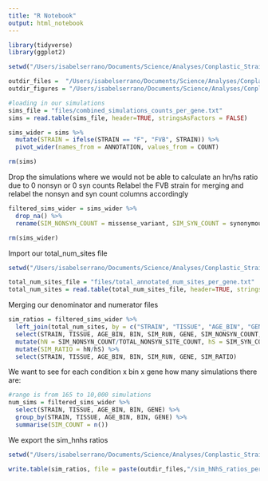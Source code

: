 ```yaml
---
title: "R Notebook"
output: html_notebook
---
```



```r
library(tidyverse)
library(ggplot2)
```

```r
setwd("/Users/isabelserrano/Documents/Science/Analyses/Conplastic_Strains/files_and_analyses/genomewide_selection_scan/hnhs_per_freq_bin/")

outdir_files =  "/Users/isabelserrano/Documents/Science/Analyses/Conplastic_Strains/files_and_analyses/genomewide_selection_scan/hnhs_per_freq_bin/files/"
outdir_figures = "/Users/isabelserrano/Documents/Science/Analyses/Conplastic_Strains/files_and_analyses/genomewide_selection_scan/hnhs_per_freq_bin/figures"

#loading in our simulations 
sims_file = "files/combined_simulations_counts_per_gene.txt"
sims = read.table(sims_file, header=TRUE, stringsAsFactors = FALSE)
```

```r
sims_wider = sims %>%
  mutate(STRAIN = ifelse(STRAIN == "F", "FVB", STRAIN)) %>%
  pivot_wider(names_from = ANNOTATION, values_from = COUNT)

```

```r
rm(sims)
```

Drop the simulations where we would not be able to calculate an hn/hs ratio due to 0 nonsyn or 0 syn counts
Relabel the FVB strain for merging and relabel the nonsyn and syn count columns accordingly 
```r
filtered_sims_wider = sims_wider %>%
  drop_na() %>%
  rename(SIM_NONSYN_COUNT = missense_variant, SIM_SYN_COUNT = synonymous_variant) 
```

```r
rm(sims_wider)
```

Import our total_num_sites file 

```r
setwd("/Users/isabelserrano/Documents/Science/Analyses/Conplastic_Strains/files_and_analyses/genomewide_selection_scan/hnhs_per_freq_bin/")

total_num_sites_file = "files/total_annotated_num_sites_per_gene.txt"
total_num_sites = read.table(total_num_sites_file, header=TRUE, stringsAsFactors = FALSE)

```

Merging our denominator and numerator files

```r
sim_ratios = filtered_sims_wider %>%
  left_join(total_num_sites, by = c("STRAIN", "TISSUE", "AGE_BIN", "GENE")) %>%
  select(STRAIN, TISSUE, AGE_BIN, BIN, SIM_RUN, GENE, SIM_NONSYN_COUNT, SIM_SYN_COUNT, TOTAL_NONSYN_SITE_COUNT, TOTAL_SYN_SITE_COUNT) %>%
  mutate(hN = SIM_NONSYN_COUNT/TOTAL_NONSYN_SITE_COUNT, hS = SIM_SYN_COUNT/TOTAL_SYN_SITE_COUNT) %>%
  mutate(SIM_RATIO = hN/hS) %>%
  select(STRAIN, TISSUE, AGE_BIN, BIN, SIM_RUN, GENE, SIM_RATIO)

```

We want to see for each condition x bin x gene how many simulations there are:

```r
#range is from 165 to 10,000 simulations
num_sims = filtered_sims_wider %>%
  select(STRAIN, TISSUE, AGE_BIN, BIN, GENE) %>%
  group_by(STRAIN, TISSUE, AGE_BIN, BIN, GENE) %>%
  summarise(SIM_COUNT = n())

```

We export the sim_hnhs ratios

```r
setwd("/Users/isabelserrano/Documents/Science/Analyses/Conplastic_Strains/files_and_analyses/genomewide_selection_scan/hnhs_per_freq_bin/")

write.table(sim_ratios, file = paste(outdir_files,"/sim_hNhS_ratios_per_gene_per_bin.txt", sep = ""), sep = "\t", quote = F, row.names = T)

```

